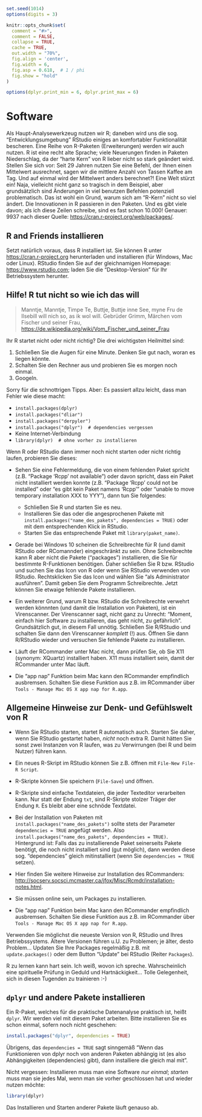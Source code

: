 ```r
set.seed(1014)
options(digits = 3)

knitr::opts_chunk$set(
  comment = "#>",
  comment = FALSE,
  collapse = TRUE,
  cache = TRUE,
  out.width = "70%",
  fig.align = 'center',
  fig.width = 6,
  fig.asp = 0.618,  # 1 / phi
  fig.show = "hold"
)

options(dplyr.print_min = 6, dplyr.print_max = 6)
```


# Software

Als Haupt-Analysewerkzeug nutzen wir R; daneben wird uns die sog. "Entwicklungsumgebung" RStudio einiges an komfortabler Funktionalität bescheren. Eine Reihe von R-Paketen (Erweiterungen) werden wir auch nutzen. R ist eine recht alte Sprache; viele Neuerungen finden in Paketen Niederschlag, da der "harte Kern" von R lieber nicht so stark geändert wird. Stellen Sie sich vor: Seit 29 Jahren nutzen Sie eine Befehl, der Ihnen einen Mittelwert ausrechnet, sagen
wir die mittlere Anzahl von Tassen Kaffee am Tag. Und auf einmal wird der Mittelwert anders berechnet?! Eine Welt stürzt ein! Naja, vielleicht nicht ganz so tragisch in dem Beispiel, aber grundsätzlich sind Änderungen in viel benutzen Befehlen potenziell problematisch. Das ist wohl ein Grund, warum sich am "R-Kern" nicht so viel ändert. Die Innovationen in R passieren in den Paketen. Und es gibt viele davon; als ich diese Zeilen schreibe, sind es fast schon 10.000! Genauer: 9937 nach dieser Quelle: <https://cran.r-project.org/web/packages/>.


## R and Friends installieren


Setzt natürlich voraus, dass R installiert ist. Sie können R unter <https://cran.r-project.org> herunterladen und installieren (für Windows, Mac oder Linux). RStudio finden Sie auf der gleichnamigen Homepage: <https://www.rstudio.com>; laden Sie die "Desktop-Version" für Ihr Betriebssystem herunter.


## Hilfe! R tut nicht so wie ich das will

>    Manntje, Manntje, Timpe Te,
     Buttje, Buttje inne See,
     myne Fru de Ilsebill
     will nich so, as ik wol will.
     Gebrüder Grimm, Märchen vom Fischer und seiner Frau, <https://de.wikipedia.org/wiki/Vom_Fischer_und_seiner_Frau>


Ihr R startet nicht oder nicht richtig? Die drei wichtigsten Heilmittel sind:

  1. Schließen Sie die Augen für eine Minute. Denken Sie gut nach, woran es liegen könnte.
  2. Schalten Sie den Rechner aus und probieren Sie es morgen noch einmal.
  3. Googeln.

Sorry für die schnottrigen Tipps. Aber: Es passiert allzu leicht, dass man Fehler wie diese macht:

- `install.packages(dplyr)`
- `install.packages("dliar")`
- `install.packages("derpyler")`
- `install.packages("dplyr")  # dependencies vergessen`
- Keine Internet-Verbindung
- `library(dplyr)  # ohne vorher zu installieren`


Wenn R oder RStudio dann immer noch nicht starten oder nicht richtig laufen, probieren Sie dieses:


- Sehen Sie eine Fehlermeldung, die von einem fehlenden Paket spricht (z.B. "Package 'Rcpp' not available") oder davon spricht, dass ein Paket nicht installiert werden konnte (z.B. "Package 'Rcpp' could not be installed" oder "es gibt kein Paket namens ‘Rcpp’" oder "unable to move temporary installation XXX to YYY"), dann tun Sie folgendes:

    - Schließen Sie R und starten Sie es neu.
    - Installieren Sie das oder die angesprochenen Pakete mit `install.packages("name_des_pakets", dependencies = TRUE)` oder mit dem entsprechenden Klick in RStudio.
    - Starten Sie das entsprechende Paket mit `library(paket_name)`.


- Gerade bei Windows 10 scheinen die Schreibrechte für R (und damit RStudio oder RComannder) eingeschränkt zu sein. Ohne Schreibrechte kann R aber nicht die Pakete ("packages") installieren, die Sie für bestimmte R-Funktionen benötigen. Daher schließen Sie R bzw. RStudio und suchen Sie das Icon von R oder wenn Sie RStudio verwenden von RStudio. Rechtsklicken Sie das Icon und wählen Sie "als Administrator ausführen". Damit geben Sie dem Programm Schreibrechte. Jetzt können Sie etwaige fehlende Pakete installieren.

- Ein weiterer Grund, warum R bzw. RStudio die Schreibrechte verwehrt werden könnnten (und damit die Installation von Paketen), ist ein Virenscanner. Der Virenscanner sagt, nicht ganz zu Unrecht: "Moment, einfach hier Software zu installieren, das geht nicht, zu gefährlich". Grundsätzlich gut, in diesem Fall unnötig. Schließen Sie R/RStudio und schalten Sie dann den Virenscanner *komplett* (!) aus. Öffnen Sie dann R/RStudio wieder und versuchen Sie fehlende Pakete zu installieren.

- Läuft der RCommander unter Mac nicht, dann prüfen Sie, ob Sie X11 (synonym: XQuartz) installiert haben. X11 muss installiert sein, damit der RCommander unter Mac läuft.

- Die "app nap" Funktion beim Mac kann den RCommander empfindlich ausbremsen. Schalten Sie diese Funktion aus z.B. im RCommander über `Tools - Manage Mac OS X app nap for R.app`.



## Allgemeine Hinweise zur Denk- und Gefühlswelt von R

- Wenn Sie RStudio starten, startet R automatisch auch. Starten Sie daher, wenn Sie RStudio gestartet haben, *nicht* noch extra R. Damit hätten Sie sonst zwei Instanzen von R laufen, was zu Verwirrungen (bei R und beim Nutzer) führen kann.

- Ein neues R-Skript im RStudio können Sie z.B. öffnen mit `File-New File-R Script`.

- R-Skripte können Sie speichern (`File-Save`) und öffnen.

- R-Skripte sind einfache Textdateien, die jeder Texteditor verarbeiten kann. Nur statt der Endung `txt`, sind R-Skripte stolzer Träger der Endung `R`. Es bleibt aber eine schnöde Textdatei.

- Bei der Installation von Paketen mit `install.packages("name_des_pakets")` sollte stets der Parameter `dependencies = TRUE` angefügt werden. Also  `install.packages("name_des_pakets", dependencies = TRUE)`. Hintergrund ist: Falls das zu installierende Paket seinerseits Pakete benötigt, die noch nicht installiert sind (gut möglich), dann werden diese sog. "dependencies" gleich mitinstalliert (wenn Sie  `dependencies = TRUE` setzen).

- Hier finden Sie weitere Hinweise zur Installation des RCommanders: <http://socserv.socsci.mcmaster.ca/jfox/Misc/Rcmdr/installation-notes.html>.

- Sie müssen online sein, um Packages zu installieren.

- Die "app nap" Funktion beim Mac kann den RCommander empfindlich ausbremsen. Schalten Sie diese Funktion aus z.B. im RCommander über `Tools - Manage Mac OS X app nap for R.app`.


Verwenden Sie möglichst die neueste Version von R, RStudio und Ihres Betriebssystems. Ältere Versionen führen u.U. zu Problemen; je älter, desto Problem... Updaten Sie Ihre Packages regelmäßig z.B. mit `update.packages()` oder dem Button "Update" bei RStudio (Reiter `Packages`).

R zu lernen kann hart sein. Ich weiß, wovon ich spreche. Wahrscheinlich eine spirituelle Prüfung in Geduld und Hartnäckigkeit... Tolle Gelegenheit, sich in diesen Tugenden zu trainieren :-)




## `dplyr` und andere Pakete installieren

Ein R-Paket, welches für die praktische Datenanalyse praktisch ist, heißt `dplyr`. Wir werden viel mit diesem Paket arbeiten. Bitte installieren Sie es schon einmal, sofern noch nicht geschehen:

```r
install.packages("dplyr", dependencies = TRUE)
```

Übrigens, das `dependencies = TRUE` sagt sinngemäß "Wenn das Funktionieren von dplyr noch von anderen Paketen abhängig ist (es also Abhängigkeiten (dependencies) gibt), dann installiere die gleich mal mit".

Nicht vergessen: Installieren muss man eine Software *nur einmal*; *starten* muss man sie jedes Mal, wenn man sie vorher geschlossen hat und wieder nutzen möchte:

```r
library(dplyr)
```

Das Installieren und Starten anderer Pakete läuft genauso ab.

